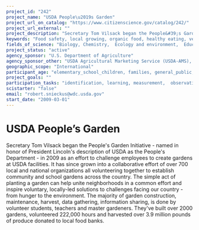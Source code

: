 ```yaml
---
project_id: "242"
project_name: "USDA People\u2019s Garden"
project_url_on_catalog: "https://www.citizenscience.gov/catalog/242/"
project_url_external: ""
project_description: "Secretary Tom Vilsack began the People&#39;s Garden Initiative - named in honor of President Lincoln&#39;s description of USDA as the  People&#39;s Department  - in 2009 as an effort to challenge employees to create gardens at USDA facilities. It has since grown into a collaborative effort of over 700 local and national organizations all volunteering together to establish community and school gardens across the country. The simple act of planting a garden can help unite neighborhoods in a common effort and inspire voluntary, locally-led solutions to challenges facing our country - from hunger to the environment. The majority of garden construction, maintenance, harvest, data gathering, information sharing, is done by volunteer students, teachers and master gardeners. They&#39;ve built over 2000 gardens, volunteered 222,000 hours and harvested over 3.9 million pounds of produce donated to local food banks."
keywords: "Food safety, local growing, organic food, healthy eating, vegetable gardens, heirloom varieties, delicious recipes, home canning, pollinators, apiary, farmer's markets"
fields_of_science: "Biology, Chemistry,  Ecology and environment,  Education, Food,  Health and medicine,  Nature and outdoors, Pollinators/insects, Social science"
project_status: "active"
agency_sponsor: "U.S. Department of Agriculture"
agency_sponsor_other: "USDA Agricultural Marketing Service (USDA-AMS), USDA Natural Resources Conservation Service (USDA-NRCS), USFS"
geographic_scope: "International"
participant_age: "elementary_school_children, families, general_public, middle_school_children, teens"
project_goals: ""
participation_tasks: "identification, learning, measurement,  observation, specimen_sample_collection, Other"
scistarter: "false"
email: "robert.snieckus@wdc.usda.gov"
start_date: "2009-03-01"
---
```


# USDA People’s Garden

Secretary Tom Vilsack began the People&#39;s Garden Initiative - named in honor of President Lincoln&#39;s description of USDA as the  People&#39;s Department  - in 2009 as an effort to challenge employees to create gardens at USDA facilities. It has since grown into a collaborative effort of over 700 local and national organizations all volunteering together to establish community and school gardens across the country. The simple act of planting a garden can help unite neighborhoods in a common effort and inspire voluntary, locally-led solutions to challenges facing our country - from hunger to the environment. The majority of garden construction, maintenance, harvest, data gathering, information sharing, is done by volunteer students, teachers and master gardeners. They&#39;ve built over 2000 gardens, volunteered 222,000 hours and harvested over 3.9 million pounds of produce donated to local food banks.
